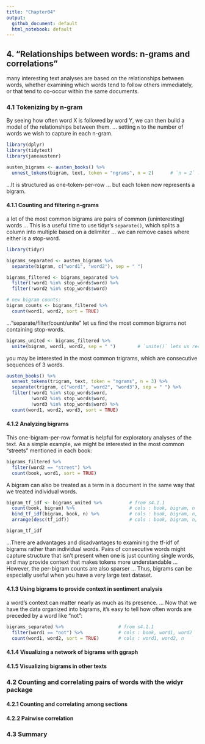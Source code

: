 ```yaml
---
title: "Chapter04"
output:
  github_document: default
  html_notebook: default
---
```


## 4. "Relationships between words: n-grams and correlations"

many interesting text analyses are based on the relationships between words, whether examining which words tend to follow others immediately, or that tend to co-occur within the same documents.


### 4.1 Tokenizing by n-gram

By seeing how often word X is followed by word Y, we can then build a model of the relationships between them. ... setting `n` to the number of words we wish to capture in each n-gram.
```r
library(dplyr)
library(tidytext)
library(janeaustenr)

austen_bigrams <- austen_books() %>%
  unnest_tokens(bigram, text, token = "ngrams", n = 2)      # `n = 2` : 2 consecutive words : “bigrams”
```

...It is structured as one-token-per-row ... but each token now represents a bigram.


#### 4.1.1 Counting and filtering n-grams

a lot of the most common bigrams are pairs of common (uninteresting) words ... This is a useful time to use tidyr’s `separate()`, which splits a column into multiple based on a delimiter ... we can remove cases where either is a stop-word.
```r
library(tidyr)

bigrams_separated <- austen_bigrams %>%
  separate(bigram, c("word1", "word2"), sep = " ")

bigrams_filtered <- bigrams_separated %>%
  filter(!word1 %in% stop_words$word) %>%
  filter(!word2 %in% stop_words$word)

# new bigram counts:
bigram_counts <- bigrams_filtered %>% 
  count(word1, word2, sort = TRUE)
```

...“separate/filter/count/unite” let us find the most common bigrams not containing stop-words.
```r
bigrams_united <- bigrams_filtered %>%
  unite(bigram, word1, word2, sep = " ")        # `unite()` lets us recombine the columns into one
```



you may be interested in the most common trigrams, which are consecutive sequences of 3 words.
```r
austen_books() %>%
  unnest_tokens(trigram, text, token = "ngrams", n = 3) %>%                # n = 3
  separate(trigram, c("word1", "word2", "word3"), sep = " ") %>%
  filter(!word1 %in% stop_words$word,
         !word2 %in% stop_words$word,
         !word3 %in% stop_words$word) %>%
  count(word1, word2, word3, sort = TRUE)
```


#### 4.1.2 Analyzing bigrams

This one-bigram-per-row format is helpful for exploratory analyses of the text. As a simple example, we might be interested in the most common “streets” mentioned in each book:
```r
bigrams_filtered %>%
  filter(word2 == "street") %>%
  count(book, word1, sort = TRUE)
```


A bigram can also be treated as a term in a document in the same way that we treated individual words.
```r
bigram_tf_idf <- bigrams_united %>%          # from s4.1.1
  count(book, bigram) %>%                    # cols : book, bigram, n
  bind_tf_idf(bigram, book, n) %>%           # cols : book, bigram, n, tf, idf, tf_idf
  arrange(desc(tf_idf))                      # cols : book, bigram, n, tf, idf, tf_idf

bigram_tf_idf
```

...There are advantages and disadvantages to examining the tf-idf of bigrams rather than individual words. Pairs of consecutive words might capture structure that isn’t present when one is just counting single words, and may provide context that makes tokens more understandable ... However, the per-bigram counts are also sparser ... Thus, bigrams can be especially useful when you have a very large text dataset.


#### 4.1.3 Using bigrams to provide context in sentiment analysis

a word’s context can matter nearly as much as its presence. ... Now that we have the data organized into bigrams, it’s easy to tell how often words are preceded by a word like “not”:
```r
bigrams_separated %>%                    # from s4.1.1
  filter(word1 == "not") %>%             # cols : book, word1, word2
  count(word1, word2, sort = TRUE)       # cols : word1, word2, n
```






#### 4.1.4 Visualizing a network of bigrams with ggraph
#### 4.1.5 Visualizing bigrams in other texts

### 4.2 Counting and correlating pairs of words with the widyr package
#### 4.2.1 Counting and correlating among sections
#### 4.2.2 Pairwise correlation


### 4.3 Summary




